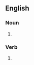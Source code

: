 ==English==

===Noun===
{{head|en|noun form}}

# {{plural of|en|spiff}}

===Verb===
{{head|en|verb form}}

# {{en-third-person singular of|spiff}}